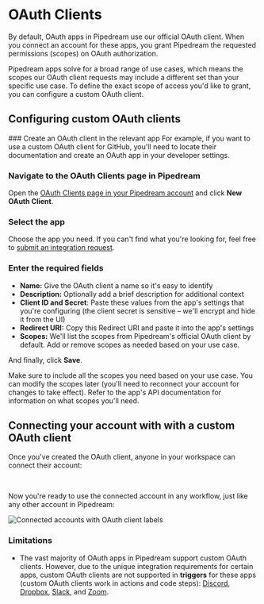 
# OAuth Clients
By default, OAuth apps in Pipedream use our official OAuth client. When you connect an account for these apps, you grant Pipedream the requested permissions (scopes) on OAuth authorization. 

Pipedream apps solve for a broad range of use cases, which means the scopes our OAuth client requests may include a different set than your specific use case. To define the exact scope of access you'd like to grant, you can configure a custom OAuth client.

## Configuring custom OAuth clients

<ArcadeEmbed
    src="https://demo.arcade.software/z8fudNnX8ScQbQI0wzIL?embed"
    title="Create Custom OAuth Client in Pipedream">
</ArcadeEmbed>

<Steps>
### Create an OAuth client in the relevant app
For example, if you want to use a custom OAuth client for GitHub, you'll need to locate their documentation and create an OAuth app in your developer settings.

### Navigate to the OAuth Clients page in Pipedream
Open the [OAuth Clients page in your Pipedream account](https://pipedream.com/@/accounts/oauth-clients) and click **New OAuth Client**.

### Select the app
Choose the app you need. If you can't find what you're looking for, feel free to [submit an integration request](https://pipedream.com/support).

### Enter the required fields
- **Name:** Give the OAuth client a name so it's easy to identify
- **Description:** Optionally add a brief description for additional context
- **Client ID and Secret**: Paste these values from the app's settings that you're configuring (the client secret is sensitive – we'll encrypt and hide it from the UI)
- **Redirect URI:** Copy this Redirect URI and paste it into the app's settings
- **Scopes:** We'll list the scopes from Pipedream's official OAuth client by default. Add or remove scopes as needed based on your use case.

And finally, click **Save**.

<Callout type="warning">
Make sure to include all the scopes you need based on your use case. You can modify the scopes later (you'll need to reconnect your account for changes to take effect). Refer to the app's API documentation for information on what scopes you'll need.
</Callout>

</Steps>

## Connecting your account with with a custom OAuth client
Once you've created the OAuth client, anyone in your workspace can connect their account:

<br />

<ArcadeEmbed
    src="https://demo.arcade.software/hljzHunRakVX30QipJ1y?embed"
    title="Connect using custom OAuth client">
</ArcadeEmbed>

Now you're ready to use the connected account in any workflow, just like any other account in Pipedream:

![Connected accounts with OAuth client labels](https://res.cloudinary.com/pipedreamin/image/upload/v1717104725/oauth-clients-dropdown-labels_zzmycx.png)

### Limitations
- The vast majority of OAuth apps in Pipedream support custom OAuth clients. However, due to the unique integration requirements for certain apps, custom OAuth clients are not supported in **triggers** for these apps (custom OAuth clients work in actions and code steps): [Discord](https://pipedream.com/apps/discord/), [Dropbox](https://pipedream.com/apps/dropbox/), [Slack](https://pipedream.com/apps/slack/), and [Zoom](https://pipedream.com/apps/zoom/).